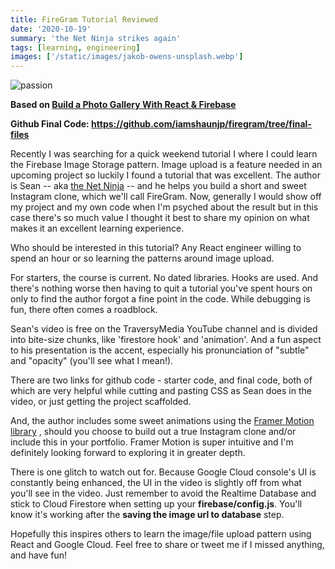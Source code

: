 ```yaml
---
title: FireGram Tutorial Reviewed
date: '2020-10-19'
summary: 'the Net Ninja strikes again'
tags: [learning, engineering]
images: ['/static/images/jakob-owens-unsplash.webp']
---
```


![passion](/static/images/jakob-owens-unsplash.webp)

**Based on [Build a Photo Gallery With React & Firebase](https://youtu.be/vUe91uOx7R0)**

**Github Final Code: https://github.com/iamshaunjp/firegram/tree/final-files**

Recently I was searching for a quick weekend tutorial I where I could learn the Firebase Image Storage pattern. Image upload is a feature needed in an upcoming project so luckily I found a tutorial that was excellent. The author is Sean -- aka [the Net Ninja](https://www.youtube.com/channel/UCW5YeuERMmlnqo4oq8vwUpg) -- and he helps you build a short and sweet Instagram clone, which we'll call FireGram. Now, generally I would show off my project and my own code when I'm psyched about the result but in this case there's so much value I thought it best to share my opinion on what makes it an excellent learning experience.

Who should be interested in this tutorial? Any React engineer willing to spend an hour or so learning the patterns around image upload.

For starters, the course is current. No dated libraries. Hooks are used. And there's nothing worse then having to quit a tutorial you've spent hours on only to find the author forgot a fine point in the code. While debugging is fun, there often comes a roadblock.

Sean's video is free on the TraversyMedia YouTube channel and is divided into bite-size chunks, like 'firestore hook' and 'animation'. And a fun aspect to his presentation is the accent, especially his pronunciation of "subtle" and "opacity" (you'll see what I mean!).

There are two links for github code - starter code, and final code, both of which are very helpful while cutting and pasting CSS as Sean does in the video, or just getting the project scaffolded.

And, the author includes some sweet animations using the [Framer Motion library](https://www.framer.com/motion/) , should you choose to build out a true Instagram clone and/or include this in your portfolio. Framer Motion is super intuitive and I'm definitely looking forward to exploring it in greater depth.

There is one glitch to watch out for. Because Google Cloud console's UI is constantly being enhanced, the UI in the video is slightly off from what you'll see in the video. Just remember to avoid the Realtime Database and stick to Cloud Firestore when setting up your **firebase/config.js**. You'll know it's working after the **saving the image url to database** step.

Hopefully this inspires others to learn the image/file upload pattern using React and Google Cloud. Feel free to share or tweet me if I missed anything, and have fun!
